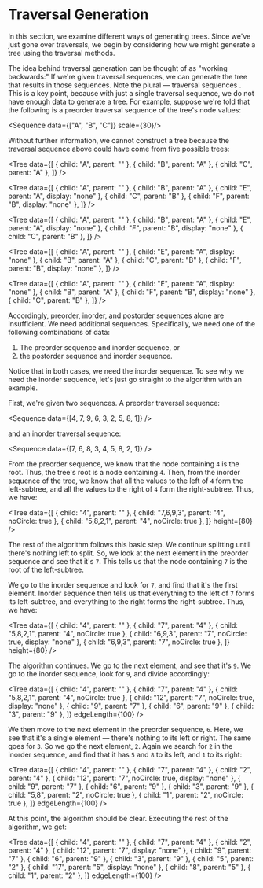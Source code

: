 
# Traversal Generation

In this section, we examine different ways of generating trees. Since we've
just gone over traversals, we begin by considering how we might generate a
tree using the traversal methods.

The idea behind traversal generation can be thought of as "working
backwards:" If we're given traversal sequences, we can generate the tree
that results in those sequences. Note the plural &mdash; traversal
sequences . This is a key point, because with just a single traversal
sequence, we do not have enough data to generate a tree. For example,
suppose we're told that the following is a preorder traversal sequence of
the tree's node values:

<Sequence data={["A", "B", "C"]} scale={30}/>

Without further information, we cannot construct a tree because the
traversal sequence above could have come from five possible trees:

<Tree
	data={[
		{ child: "A", parent: "" },
		{ child: "B", parent: "A" },
		{ child: "C", parent: "A" },
	]}
/>

<Tree
	data={[
		{ child: "A", parent: "" },
		{ child: "B", parent: "A" },
		{ child: "E", parent: "A", display: "none" },
		{ child: "C", parent: "B" },
		{ child: "F", parent: "B", display: "none" },
	]}
/>

<Tree
	data={[
		{ child: "A", parent: "" },
		{ child: "B", parent: "A" },
		{ child: "E", parent: "A", display: "none" },
		{ child: "F", parent: "B", display: "none" },
		{ child: "C", parent: "B" },
	]}
/>

<Tree
	data={[
		{ child: "A", parent: "" },
		{ child: "E", parent: "A", display: "none" },
		{ child: "B", parent: "A" },
		{ child: "C", parent: "B" },
		{ child: "F", parent: "B", display: "none" },
	]}
/>

<Tree
	data={[
		{ child: "A", parent: "" },
		{ child: "E", parent: "A", display: "none" },
		{ child: "B", parent: "A" },
		{ child: "F", parent: "B", display: "none" },
		{ child: "C", parent: "B" },
	]}
/>

Accordingly, preorder, inorder, and postorder sequences alone are
insufficient. We need additional sequences. Specifically, we need one of
the following combinations of data:

1. The preorder sequence and inorder sequence, or
2. the postorder sequence and inorder sequence.

Notice that in both cases, we need the inorder sequence. To see why we need
the inorder sequence, let's just go straight to the algorithm with an
example.

First, we're given two sequences. A preorder traversal sequence:

<Sequence data={[4, 7, 9, 6, 3, 2, 5, 8, 1]} />

and an inorder traversal sequence:

<Sequence data={[7, 6, 8, 3, 4, 5, 8, 2, 1]} />

From the preorder sequence, we know that the node containing `4` is the
root. Thus, the tree's root is a node containing `4`. Then, from the
inorder sequence of the tree, we know that all the values to the left of
`4` form the left-subtree, and all the values to the right of `4` form the
right-subtree. Thus, we have:

<Tree
	data={[
		{ child: "4", parent: "" },
		{ child: "7,6,9,3", parent: "4", noCircle: true },
		{ child: "5,8,2,1", parent: "4", noCircle: true },
	]}
	height={80}
/>

The rest of the algorithm follows this basic step. We continue splitting
until there's nothing left to split. So, we look at the next element in the
preorder sequence and see that it's `7`. This tells us that the node
containing `7` is the root of the left-subtree.

We go to the inorder sequence and look for `7`, and find that it's the
first element. Inorder sequence then tells us that everything to the left
of `7` forms its left-subtree, and everything to the right forms the
right-subtree. Thus, we have:

<Tree
	data={[
		{ child: "4", parent: "" },
		{ child: "7", parent: "4" },
		{ child: "5,8,2,1", parent: "4", noCircle: true },
		{ child: "6,9,3", parent: "7", noCircle: true, display: "none" },
		{ child: "6,9,3", parent: "7", noCircle: true },
	]}
	height={80}
/>

The algorithm continues. We go to the next element, and see that it's `9`.
We go to the inorder sequence, look for `9`, and divide accordingly:

<Tree
	data={[
		{ child: "4", parent: "" },
		{ child: "7", parent: "4" },
		{ child: "5,8,2,1", parent: "4", noCircle: true },
		{ child: "12", parent: "7", noCircle: true, display: "none" },
		{ child: "9", parent: "7" },
		{ child: "6", parent: "9" },
		{ child: "3", parent: "9" },
	]}
	edgeLength={100}
/>

We then move to the next element in the preorder sequence, `6`. Here, we
see that it's a single element &mdash; there's nothing to its left or
right. The same goes for `3`. So we go the next element, `2`. Again we
search for `2` in the inorder sequence, and find that it has `5` and `8` to
its left, and `1` to its right:

<Tree
	data={[
		{ child: "4", parent: "" },
		{ child: "7", parent: "4" },
		{ child: "2", parent: "4" },
		{ child: "12", parent: "7", noCircle: true, display: "none" },
		{ child: "9", parent: "7" },
		{ child: "6", parent: "9" },
		{ child: "3", parent: "9" },
		{ child: "5,8", parent: "2", noCircle: true },
		{ child: "1", parent: "2", noCircle: true },
	]}
	edgeLength={100}
/>

At this point, the algorithm should be clear. Executing the rest of the
algorithm, we get:

<Tree
	data={[
		{ child: "4", parent: "" },
		{ child: "7", parent: "4" },
		{ child: "2", parent: "4" },
		{ child: "12", parent: "7", display: "none" },
		{ child: "9", parent: "7" },
		{ child: "6", parent: "9" },
		{ child: "3", parent: "9" },
		{ child: "5", parent: "2" },
		{ child: "17", parent: "5", display: "none" },
		{ child: "8", parent: "5" },
		{ child: "1", parent: "2" },
	]}
	edgeLength={100}
/>
